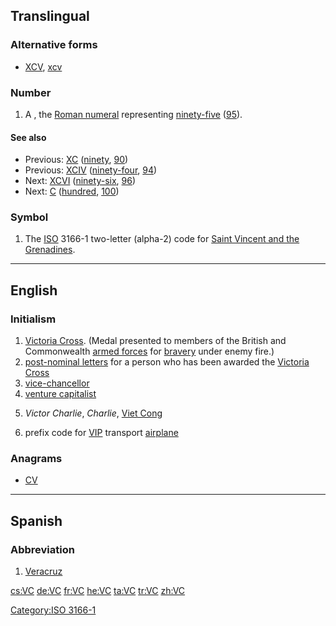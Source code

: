 {{also|vc|VC|V.C.|.vc}}
==Translingual==

===Alternative forms===
* {{sense|roman numeral}} [[XCV]], [[xcv]]

===Number===
{{mul-number}}

# A {{misspelling of|XCV|lang=mul}}, the [[Roman numeral]] representing [[ninety-five]] ([[95]]).

====See also====
* Previous: [[XC]] ([[ninety]], [[90]])
* Previous: [[XCIV]] ([[ninety-four]], [[94]])
* Next: [[XCVI]] ([[ninety-six]], [[96]])
* Next: [[C]] ([[hundred]], [[100]])

===Symbol===
{{head|mul|symbol}}

# The [[ISO]] 3166-1 two-letter (alpha-2) code for [[Saint Vincent and the Grenadines]].

[[Category:ISO 3166-1]]

----

==English==

===Initialism===
{{rfc-header|Initialism}}
{{en-noun}}

# [[Victoria Cross]]. (Medal presented to members of the British and Commonwealth [[armed forces]] for [[bravery]] under enemy fire.)
#[[post-nominal letters]] for a person who has been awarded the [[Victoria Cross]]
# [[vice-chancellor]]
# [[venture capitalist]]
# {{label|en|US|army|historical}} ''Victor Charlie'', ''Charlie'', [[Viet Cong]]
# {{label|en|US|air force|aviation}} prefix code for [[VIP]] transport [[airplane]]

===Anagrams===
* [[CV#English|CV]]

----

==Spanish==

===Abbreviation===
{{rfc-header|Abbreviation}}
{{head|es|abbreviation}}

# [[Veracruz]] {{gloss|Mexican state}}

[[cs:VC]]
[[de:VC]]
[[fr:VC]]
[[he:VC]]
[[ta:VC]]
[[tr:VC]]
[[zh:VC]]